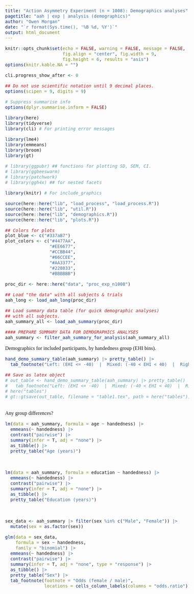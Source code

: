 ```yaml
---
title: "Action Asymmetry Experiment (n = 1008): Demographics analyses"
pagetitle: "aah | exp | analysis (demographics)"
author: "Owen Morgan"
date: "`r format(Sys.time(), '%B %d, %Y')`"
output: html_document
---
```


<style type="text/css">
  body{
  font-family: Avenir;
  font-size: 12pt;
}
</style>

  
```r
knitr::opts_chunk$set(echo = FALSE, warning = FALSE, message = FALSE,
                      fig.align = "center", fig.width = 9,
                      fig.height = 6, results = "asis")
options(knitr.kable.NA = "")

cli.progress_show_after <- 0

## Do not use scientific notation until 9 decimal places.
options(scipen = 9, digits = 9)

# Suppress summarise info
options(dplyr.summarise.inform = FALSE)
```

```r
library(here)
library(tidyverse)
library(cli) # For printing error messages

library(lme4)
library(emmeans)
library(broom)
library(gt)

# library(ggpubr) ## functions for plotting SD, SEM, CI.
# library(ggbeeswarm)
# library(patchwork)
# library(ggh4x) ## for nested facets

library(knitr) # For include_graphics

source(here::here("lib", "load_process", "load_process.R"))
source(here::here("lib", "util.R"))
source(here::here("lib", "demographics.R"))
source(here::here("lib", "plots.R"))

## Colors for plots
plot_blue <- c("#337aB7")
plot_colors <- c("#4477AA",
                 "#EE6677",
                 "#CCBB44",
                 "#66CCEE",
                 "#AA3377",
                 "#228833",
                 "#BBBBBB")
```

```r
proc_dir <- here::here("data", "proc_exp_n1008")
```

```r
## Load "the data" with all subjects & trials
aah_long <- load_aah_long(proc_dir)

## Load summary data table (for quick demographic analyses)
## with all subjects.
aah_summary_all <- load_aah_summary(proc_dir)
```

```r
#### PREPARE SUMMARY DATA FOR DEMOGRAPHICS ANALYSES
aah_summary <- filter_aah_summary_for_analysis(aah_summary_all)
```


Demographics for included participants, by handedness group (EHI bins). 
```r
hand_demo_summary_table(aah_summary) |> pretty_table() |>
  tab_footnote("Left: (EHI <= -40)  |  Mixed: (-40 < EHI < 40)  |  Right: (EHI >= 40)")

## Save as latex object
# out_table <- hand_demo_summary_table(aah_summary) |> pretty_table() |>
#   tab_footnote("Left: (EHI <= -40)  |  Mixed: (-40 < EHI < 40)  |  Right: (EHI >= 40)")
# here("tables")
# gt::gtsave(out_table, filename = "table1.tex", path = here("tables"))
```
<br>
Any group differences?
<br>
```r
lm(data = aah_summary, formula = age ~ handedness) |> 
  emmeans(~ handedness) |> 
  contrast("pairwise") |> 
  summary(infer = T, adj = "none") |>
  as_tibble() |> 
  pretty_table("Age (years)")
```
<br>
```r
lm(data = aah_summary, formula = education ~ handedness) |> 
  emmeans(~ handedness) |> 
  contrast("pairwise") |> 
  summary(infer = T, adj = "none") |>
  as_tibble() |> 
  pretty_table("Education (years)")
```
<br>
```r
sex_data <- aah_summary |> filter(sex %in% c("Male", "Female")) |> 
  mutate(sex = as.factor(sex))

glm(data = sex_data,
    formula = sex ~ handedness,
    family = "binomial") |> 
  emmeans(~ handedness) |>
  contrast("pairwise") |>
  summary(infer = T, adj = "none", type = "response") |>
  as_tibble() |>
  pretty_table("Sex") |> 
  tab_footnote(footnote = "Odds (female / male)",
               locations = cells_column_labels(columns = "odds.ratio"))
```





